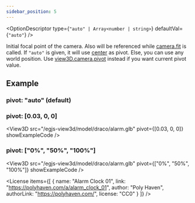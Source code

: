 ```yaml
---
sidebar_position: 5
---
```



<OptionDescriptor type={`"auto" | Array<number | string>`} defaultVal={`"auto"`} />

Initial focal point of the camera. Also will be referenced while [camera.fit](/docs/api/Camera#fit) is called.
If `"auto"` is given, it will use [center](/docs/options/control/center) as pivot.
Else, you can use any world position.
Use [view3D.camera.pivot](/docs/api/Camera#pivot) instead if you want current pivot value.

## Example
### pivot: "auto" (default)
<View3D
  src="/egjs-view3d/model/draco/alarm.glb"
  pivot="auto"
  showExampleCode />

### pivot: [0.03, 0, 0]
<View3D
  src="/egjs-view3d/model/draco/alarm.glb"
  pivot={[0.03, 0, 0]}
  showExampleCode />

### pivot: ["0%", "50%", "100%"]
<View3D
  src="/egjs-view3d/model/draco/alarm.glb"
  pivot={["0%", "50%", "100%"]}
  showExampleCode />

<License items={[
  {
    name: "Alarm Clock 01",
    link: "https://polyhaven.com/a/alarm_clock_01",
    author: "Poly Haven",
    authorLink: "https://polyhaven.com/",
    license: "CC0"
  }
]} />

